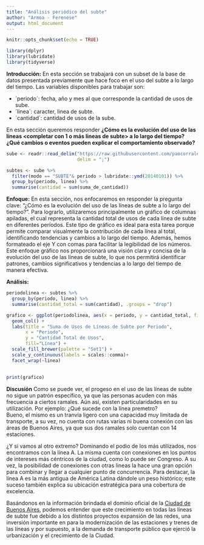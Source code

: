 ---
title: "Análisis periódico del subte"
author: "Armoa - Ferenese"
output: html_document
---

```{r setup, include=FALSE}
knitr::opts_chunk$set(echo = TRUE)

library(dplyr)
library(lubridate)
library(tidyverse)
```

**Introducción:** En esta sección se trabajará con un subset de la base de datos presentada previamente que hace foco en el uso del subte a lo largo del tiempo. Las variables disponibles para trabajar son:

* ´periodo´: fecha, año y mes al que corresponde la cantidad de usos de sube.
* ´linea´: caracter, linea de subte.
* ´cantidad´: cantidad de usos de la sube.

En esta sección queremos responder **¿Cómo es la evolución del uso de las líneas <completar con 1 o más lineas de subte> a lo largo del tiempo? ¿Qué cambios o eventos pueden explicar el comportamiento observado? **

```{r}
sube <- readr::read_delim("https://raw.githubusercontent.com/paocorrales/Visualizacion/main/datos/operaciones-de-viaje-limpio.csv",
                          delim = ";") 
```

```{r preprocesamiento, message=FALSE, warning=FALSE, include=FALSE}
subtes <- sube %>% 
  filter(modo == "SUBTE"& periodo > lubridate::ymd(20140101)) %>%
  group_by(periodo, linea) %>% 
  summarise(cantidad = sum(suma_de_cantidad))
```

**Enfoque:**
En esta sección, nos enfocaremos en responder la pregunta clave: "¿Cómo es la evolución del uso de las líneas de subte a lo largo del tiempo?". Para lograrlo, utilizaremos principalmente un gráfico de columnas apiladas, el cual representa la cantidad total de usos de cada línea de subte en diferentes períodos. Este tipo de gráfico es ideal para esta tarea porque permite comparar visualmente la contribución de cada línea al total, identificando tendencias y cambios a lo largo del tiempo. Además, hemos formateado el eje Y con comas para facilitar la legibilidad de los números. Este enfoque gráfico nos proporcionará una visión clara y concisa de la evolución del uso de las líneas de subte, lo que nos permitirá identificar patrones, cambios significativos y tendencias a lo largo del tiempo de manera efectiva.

**Análisis:**

```{r}
periodolinea <- subtes %>%
  group_by(periodo, linea) %>%
  summarise(cantidad_total = sum(cantidad), .groups = "drop")

```


```{r}
grafico <- ggplot(periodolinea, aes(x = periodo, y = cantidad_total, fill = linea)) +
  geom_col() +
  labs(title = "Suma de Usos de Líneas de Subte por Periodo",
       x = "Periodo",
       y = "Cantidad Total de Usos",
       fill="Línea") +
  scale_fill_brewer(palette = "Set1") +
  scale_y_continuous(labels = scales::comma)+ 
  facet_wrap(~linea)
  
  
print(grafico)
```

**Discusión**
Como se puede ver, el progeso en el uso de las líneas de subte no sigue un patrón específico, ya que las personas acuden con más frecuencia a ciertos ramales. 
Aún así, existen particularidades en su utilización. Por ejemplo: ¿Qué sucede con la línea premetro?  
Bueno, el mismo es un tranvía ligero con una capacidad muy limitada de transporte, a su vez, no cuenta con rutas varias ni buena conexión con las áreas de Buenos Aires, ya que sus dos ramales solo cuentan con 14 estaciones. 

¿Y si vamos al otro extremo? Dominando el podio de los más utilizados, nos encontramos con la línea A. La misma cuenta con conexiones en los puntos de intereses más céntricos de la ciudad, como lo puede ser Congreso. A su vez, la posibilidad de conexiones con otras lineas la hace una gran opción para combinar y llegar a cualquier punto de concurrencia. 
Para destacar, la línea A es la más antigua de América Latina dándole un peso histórico; este suceso también explica su ubicación estratégica para una cobertura de excelencia. 

Basándonos en la información brindada el dominio oficial de la [Ciudad de Buenos Aires](https://buenosaires.gob.ar/jefaturadegabinete/movilidad/subte?menu_id=20997), podemos entender que este crecimiento en todas las líneas de subte fue debido a los distintos proyectos expansión de las redes, una inversión importante en para la modernización de las estaciones y trenes de las líneas y por supuesto, a la demanda de transporte público que ejerció la urbanización y el crecimiento de la Ciudad. 
